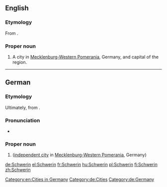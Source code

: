 ==English==
{{wikipedia|lang=en}}

===Etymology===
From {{etyl|de|en}}.

===Proper noun===
{{en-proper noun}}

# A city in [[Mecklenburg-Western Pomerania]], Germany, and capital of the region.

[[Category:en:Cities in Germany]]

----

==German==
{{wikipedia|lang=de}}

===Etymology===
Ultimately, from {{etyl|pox|de}}.

===Pronunciation===
* {{audio|De-Schwerin.ogg|Audio|lang=de}}

===Proper noun===
{{de-proper noun|n}}

# {{l|en|Schwerin}} ([[independent city]] in [[Mecklenburg-Western Pomerania]], Germany)

[[Category:de:Cities]]
[[Category:de:Germany]]

[[de:Schwerin]]
[[el:Schwerin]]
[[fr:Schwerin]]
[[hu:Schwerin]]
[[pl:Schwerin]]
[[fi:Schwerin]]
[[zh:Schwerin]]